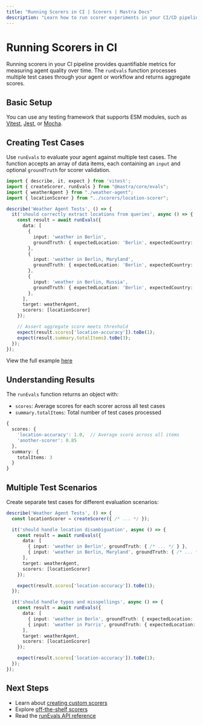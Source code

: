 ```yaml
---
title: "Running Scorers in CI | Scorers | Mastra Docs"
description: "Learn how to run scorer experiments in your CI/CD pipeline using the runEvals function."
---
```


# Running Scorers in CI

Running scorers in your CI pipeline provides quantifiable metrics for measuring agent quality over time. The `runEvals` function processes multiple test cases through your agent or workflow and returns aggregate scores.

## Basic Setup

You can use any testing framework that supports ESM modules, such as [Vitest](https://vitest.dev/), [Jest](https://jestjs.io/), or [Mocha](https://mochajs.org/).

## Creating Test Cases

Use `runEvals` to evaluate your agent against multiple test cases. The function accepts an array of data items, each containing an `input` and optional `groundTruth` for scorer validation.

```typescript copy showLineNumbers title="src/mastra/agents/weather-agent.test.ts"
import { describe, it, expect } from 'vitest';
import { createScorer, runEvals } from "@mastra/core/evals";
import { weatherAgent } from "./weather-agent";
import { locationScorer } from "../scorers/location-scorer";

describe('Weather Agent Tests', () => {
  it('should correctly extract locations from queries', async () => {
    const result = await runEvals({
      data: [
        {
          input: 'weather in Berlin',
          groundTruth: { expectedLocation: 'Berlin', expectedCountry: 'DE' }
        },
        {
          input: 'weather in Berlin, Maryland',
          groundTruth: { expectedLocation: 'Berlin', expectedCountry: 'US' }
        },
        {
          input: 'weather in Berlin, Russia',
          groundTruth: { expectedLocation: 'Berlin', expectedCountry: 'RU' }
        },
      ],
      target: weatherAgent,
      scorers: [locationScorer]
    });

    // Assert aggregate score meets threshold
    expect(result.scores['location-accuracy']).toBe(1);
    expect(result.summary.totalItems).toBe(3);
  });
});
```

View the full example [here](/examples/scorers/running-in-ci)

## Understanding Results

The `runEvals` function returns an object with:

- `scores`: Average scores for each scorer across all test cases
- `summary.totalItems`: Total number of test cases processed

```typescript
{
  scores: {
    'location-accuracy': 1.0,  // Average score across all items
    'another-scorer': 0.85
  },
  summary: {
    totalItems: 3
  }
}
```

## Multiple Test Scenarios

Create separate test cases for different evaluation scenarios:

```typescript copy showLineNumbers title="src/mastra/agents/weather-agent.test.ts"
describe('Weather Agent Tests', () => {
  const locationScorer = createScorer({ /* ... */ });

  it('should handle location disambiguation', async () => {
    const result = await runEvals({
      data: [
        { input: 'weather in Berlin', groundTruth: { /* ... */ } },
        { input: 'weather in Berlin, Maryland', groundTruth: { /* ... */ } },
      ],
      target: weatherAgent,
      scorers: [locationScorer]
    });

    expect(result.scores['location-accuracy']).toBe(1);
  });

  it('should handle typos and misspellings', async () => {
    const result = await runEvals({
      data: [
        { input: 'weather in Berln', groundTruth: { expectedLocation: 'Berlin', expectedCountry: 'DE' } },
        { input: 'weather in Parris', groundTruth: { expectedLocation: 'Paris', expectedCountry: 'FR' } },
      ],
      target: weatherAgent,
      scorers: [locationScorer]
    });

    expect(result.scores['location-accuracy']).toBe(1);
  });
});
```

## Next Steps

- Learn about [creating custom scorers](/docs/scorers/custom-scorers)
- Explore [off-the-shelf scorers](/docs/scorers/off-the-shelf-scorers)
- Read the [runEvals API reference](/reference/scorers/run-evals)

